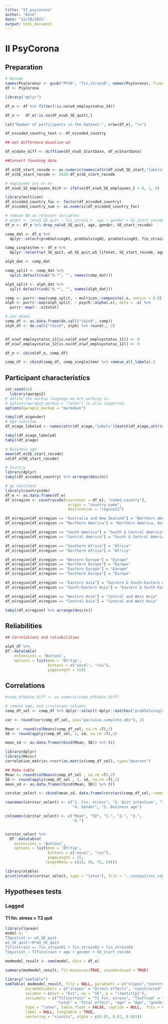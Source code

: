 ```yaml
---
title: "II_psycorona"
author: "Anne"
date: "12/20/2021"
output: html_document
---
```


# II PsyCorona

## Preparation 

```r
# Rename
names(PsyCorona) <- gsub("PFS0", "fin_strain0", names(PsyCorona), fixed = TRUE)
df <- PsyCorona

library("dplyr")

df_e <- df %>% filter(!is.na(w4_employstatus_14))

df_e <-  df_e[!is.na(df_e$w5_SE_quit),] 

cat("Number of participants in the dataset:", nrow(df_e), "\n")

df_e$coded_country_text <- df_e$coded_country

## Get difference baseline w5

df_e$date_diff <- difftime(df_e$w5_StartDate, df_e$StartDate)

##Convert founding date

df_e$SE_start_recode <- as.numeric(names(attr(df_e$w5_SE_start,"labels")[match(df_e$w5_SE_start,attr(df_e$w5_SE_start,"labels"))]))
df_e$SE_start_recode <- 2020-df_e$SE_start_recode

# employees yes or no
df_e$w5_SE_employees_dich <- ifelse(df_e$w5_SE_employees_1 > 0, 1, 0)

```


```r
library(multicon)
df_e$coded_country_fac <- factor(df_e$coded_country)
df_e$coded_country_num <- as.numeric(df_e$coded_country_fac)

# remove NA on relevant variables
# model <- lm(w5_SE_quit ~ fin_strain +  age + gender + SE_start_recode , data = comp_df)
df_e <- df_e %>% drop_na(w5_SE_quit, age, gender, SE_start_recode)

comp_dat <- df_e %>%
  dplyr::select(probSolving01, probSolving02, probSolving03, fin_strain01, fin_strain02, fin_strain03) 

comp_singleitem <- df_e %>%
  dplyr::select(w7_SE_quit, w5_SE_quit,w5_lifeSat, SE_start_recode, age, gender, edu, coded_country_num, w5_fin_strain01, w5_SE_employees_dich) 

alph_dat <- comp_dat

comp_split <- comp_dat %>%
  split.default(sub("0.*", "", names(comp_dat))) 

alph_split <- alph_dat %>%
  split.default(sub("0.*", "", names(alph_dat))) 

comp <- purrr::map(comp_split, ~ multicon::composite(.x, nomiss = 0.8), data = .x)
alph <- purrr::map(alph_split, ~ psych::alpha(.x), data = .x) %>%
  purrr::map(~ .x$total)

# add demos
comp_df <- as.data.frame(do.call("cbind", comp))
alph_df <- do.call("rbind", alph) %>% round(., 2)


df_e$w7_employstatus_11[is.na(df_e$w7_employstatus_11)] <- 0
df_e$w7_employstatus_12[is.na(df_e$w7_employstatus_12)] <- 0

df_e <- cbind(df_e, comp_df)

comp_df <- cbind(comp_df, comp_singleitem) %>% remove_all_labels(.)
```

## Participant characteristics 

```r
set.seed(42)
  library(qwraps2)
# define the markup language we are working in.
# options(qwraps2_markup = "latex") is also supported.
options(qwraps2_markup = "markdown")
```


```r
tabyl(df_e$gender)
# Age overview
df_e$age_labeled <- names(attr(df_e$age,"labels")[match(df_e$age,attr(df_e$age,"labels"))])

tabyl(df_e$age_labeled)
tabyl(df_e$age)

# Business age 
mean(df_e$SE_start_recode)
sd(df_e$SE_start_recode)

# Country 
library(dplyr)
tabyl(df_e$coded_country) %>% arrange(desc(n))

# ge continent
library(countrycode)
df_e <- as.data.frame(df_e)
df_e$region <- countrycode(sourcevar = df_e[, "coded_country"],
                            origin = "country.name",
                            destination = "region23")

df_e$region[df_e$region == "Australia and New Zealand"] = "Northern America, Australia & New Zealand"
df_e$region[df_e$region == "Northern America"] = "Northern America, Australia & New Zealand"

df_e$region[df_e$region == "South America"] = "South & Central America"
df_e$region[df_e$region == "Central America"] = "South & Central America"

df_e$region[df_e$region == "Southern Africa"] = "Africa"
df_e$region[df_e$region == "Northern Africa"] = "Africa"

df_e$region[df_e$region == "Western Europe"] = "Europe"
df_e$region[df_e$region == "Northern Europe"] = "Europe"
df_e$region[df_e$region == "Eastern Europe"] = "Europe"
df_e$region[df_e$region == "Southern Europe"] = "Europe"

df_e$region[df_e$region == "Eastern Asia"] = "Eastern & South-Eastern Asia"
df_e$region[df_e$region == "South-Eastern Asia"] = "Eastern & South-Eastern Asia"

df_e$region[df_e$region == "Western Asia"] = "Central and West Asia"
df_e$region[df_e$region == "Central Asia"] = "Central and West Asia"

tabyl(df_e$region) %>% arrange(desc(n))
```

## Reliabilities

```r
## Correlations and reliabilities 

alph_df %>%
DT::datatable(
    extensions = 'Buttons', 
    options = list(dom = 'Bfrtip', 
                   buttons = c('excel', "csv"),
                   pageLength = 15))
```

## Correlations

```r
#comp_df$date_diff <- as.numeric(comp_df$date_diff)

# remove age, and irrelevant columns  
comp_df_sel <- comp_df %>% dplyr::select(-dplyr::matches("probSolving|w5_lifeSat|coded_country_num|w5_fin_strain01|w7_SE_quit|w5_SE_employees_dich"))  %>% .[, c(1, 2, 4, 5, 3)]

cor <- round(cor(comp_df_sel, use="pairwise.complete.obs"), 2)

Mean <- round(colMeans(comp_df_sel, na.rm =T),2)
SD <- round(apply(comp_df_sel, 2, sd, na.rm =T),2)

mean_sd <- as.data.frame(rbind(Mean, SD)) %>% t()

library(dplyr)
library(Hmisc)
correlation_matrix<-rcorr(as.matrix(comp_df_sel), type="pearson")

## Make table 
Mean <- round(colMeans(comp_df_sel , na.rm =T),2)
SD <- round(apply(comp_df_sel , 2, sd, na.rm =T),2)
mean_sd <- as.data.frame(rbind(Mean, SD)) %>% t()

corstar_select <- cbind(mean_sd, data.frame(corstars(comp_df_sel, removeTriangle = "upper", result="none"))) 

rownames(corstar_select) <- c("1. Fin. stress", "2. Quit intention", "3. Age", 
                              "4. Gender", "5. Business age")

colnames(corstar_select) <- c("Mean", "SD", "1.", "2.", "3.", 
                              "4.")


corstar_select %>%
  DT::datatable(
    extensions = 'Buttons', 
    options = list(dom = 'Bfrtip', 
                   buttons = c('excel', "csv"),
                   pageLength = 15,
                  lengthMenu = c(25, 50, 75, 94)))

```

```r
library(xtable)
print(xtable(corstar_select, type = "latex"), file = "../output/cor_comp_psycorona.tex")
```


## Hypotheses tests

### Lagged

#### T1 fin. stress > T2 quit 


```r
library(lavaan)
model <- '
T2quitint =~ w5_SE_quit 
w5_SE_quit~~0*w5_SE_quit
T1finstrain =~ fin_strain01 + fin_strain02 + fin_strain03 
T2quitint ~ T1finstrain + age + gender + SE_start_recode
         '
medmodel_result <- sem(model, data = df_e)

summary(medmodel_result, fit.measures=TRUE, standardized = TRUE)
```

```r
library("semTable")
semTable( medmodel_result, file = NULL, paramSets = c("slopes","constructed","fits"),
         paramSetLabels = c("slopes" = "Direct effects", "constructed" = "Indirect and total effects","fits" = "Fit Indices"), 
         columns = c(est = "Est", se = "SE", p = "\textit{p}"),
         varLabels = c("T1finstrain" = "T1 Fin. stress", "T1affcom" = "T1 Affective com.", "T2quitint" = "T2 Quit intention","T1concom" = "T1 Continuance com.",  "a1b1" = "Indirect effect", "a2b2" = "Indirect effect",
                       "total" = "Total effect", "age" = "Age", "gender" = "Gender", "SE_start_recode" = "Business age"), groups = NULL,
         type = "latex", table.float = FALSE, caption = NULL,  fits = c("chisq","rmsea","cfi","tli","srmr"),
         label = NULL, longtable = TRUE,
         centering = "siunitx", alpha = c(0.05, 0.01, 0.001))
```



